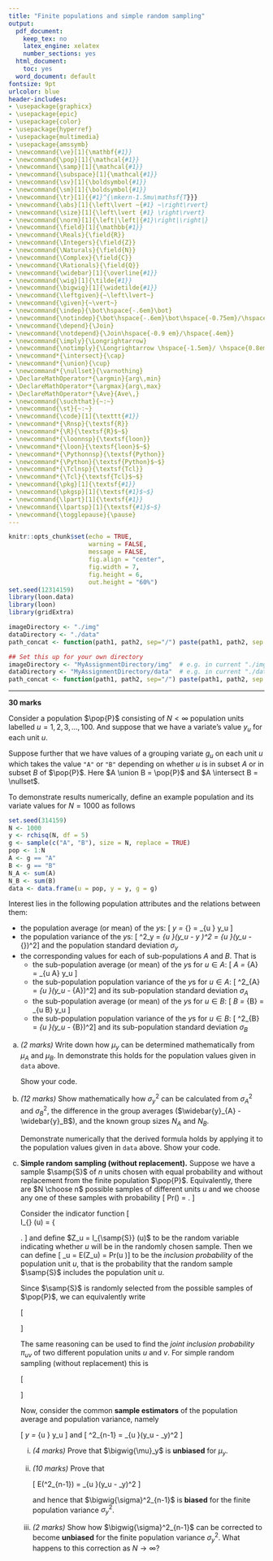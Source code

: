 ```yaml
---
title: "Finite populations and simple random sampling"
output:
  pdf_document:
    keep_tex: no
    latex_engine: xelatex
    number_sections: yes
  html_document:
    toc: yes
  word_document: default
fontsize: 9pt
urlcolor: blue
header-includes:
- \usepackage{graphicx}
- \usepackage{epic}
- \usepackage{color}
- \usepackage{hyperref}
- \usepackage{multimedia}
- \usepackage{amssymb}
- \newcommand{\ve}[1]{\mathbf{#1}}
- \newcommand{\pop}[1]{\mathcal{#1}}
- \newcommand{\samp}[1]{\mathcal{#1}}
- \newcommand{\subspace}[1]{\mathcal{#1}}
- \newcommand{\sv}[1]{\boldsymbol{#1}}
- \newcommand{\sm}[1]{\boldsymbol{#1}}
- \newcommand{\tr}[1]{{#1}^{\mkern-1.5mu\mathsf{T}}}
- \newcommand{\abs}[1]{\left\lvert ~{#1} ~\right\rvert}
- \newcommand{\size}[1]{\left\lvert {#1} \right\rvert}
- \newcommand{\norm}[1]{\left|\left|{#1}\right|\right|}
- \newcommand{\field}[1]{\mathbb{#1}}
- \newcommand{\Reals}{\field{R}}
- \newcommand{\Integers}{\field{Z}}
- \newcommand{\Naturals}{\field{N}}
- \newcommand{\Complex}{\field{C}}
- \newcommand{\Rationals}{\field{Q}}
- \newcommand{\widebar}[1]{\overline{#1}}
- \newcommand{\wig}[1]{\tilde{#1}}
- \newcommand{\bigwig}[1]{\widetilde{#1}}
- \newcommand{\leftgiven}{~\left\lvert~}
- \newcommand{\given}{~\vert~}
- \newcommand{\indep}{\bot\hspace{-.6em}\bot}
- \newcommand{\notindep}{\bot\hspace{-.6em}\bot\hspace{-0.75em}/\hspace{.4em}}
- \newcommand{\depend}{\Join}
- \newcommand{\notdepend}{\Join\hspace{-0.9 em}/\hspace{.4em}}
- \newcommand{\imply}{\Longrightarrow}
- \newcommand{\notimply}{\Longrightarrow \hspace{-1.5em}/ \hspace{0.8em}}
- \newcommand*{\intersect}{\cap}
- \newcommand*{\union}{\cup}
- \newcommand*{\nullset}{\varnothing}
- \DeclareMathOperator*{\argmin}{arg\,min}
- \DeclareMathOperator*{\argmax}{arg\,max}
- \DeclareMathOperator*{\Ave}{Ave\,}
- \newcommand{\suchthat}{~:~}
- \newcommand{\st}{~:~} 
- \newcommand{\code}[1]{\texttt{#1}}
- \newcommand*{\Rnsp}{\textsf{R}}
- \newcommand*{\R}{\textsf{R}$~$}
- \newcommand*{\loonnsp}{\textsf{loon}}
- \newcommand*{\loon}{\textsf{loon}$~$}
- \newcommand*{\Pythonnsp}{\textsf{Python}}
- \newcommand*{\Python}{\textsf{Python}$~$}
- \newcommand*{\Tclnsp}{\textsf{Tcl}}
- \newcommand*{\Tcl}{\textsf{Tcl}$~$}
- \newcommand{\pkg}[1]{\textsf{#1}}
- \newcommand{\pkgsp}[1]{\textsf{#1}$~$}
- \newcommand{\lpart}[1]{\textsf{#1}}
- \newcommand{\lpartsp}[1]{\textsf{#1}$~$}
- \newcommand{\togglepause}{\pause}
---
```

  
```r
knitr::opts_chunk$set(echo = TRUE, 
                      warning = FALSE,
                      message = FALSE,
                      fig.align = "center", 
                      fig.width = 7, 
                      fig.height = 6,
                      out.height = "60%")
set.seed(12314159)
library(loon.data)
library(loon)
library(gridExtra)

imageDirectory <- "./img"
dataDirectory <- "./data"
path_concat <- function(path1, path2, sep="/") paste(path1, path2, sep = sep)
```

```r
## Set this up for your own directory
imageDirectory <- "MyAssignmentDirectory/img"  # e.g. in current "./img"
dataDirectory <- "MyAssignmentDirectory/data"  # e.g. in current "./data"
path_concat <- function(path1, path2, sep="/") paste(path1, path2, sep = sep)
```

---

**30 marks**


Consider a population $\pop{P}$ consisting of $N < \infty$ population units labelled $u = 1, 2, 3, \ldots, 100$.  And suppose that we have a variate's value $y_u$ for each unit $u$.

Suppose further that we have values of a grouping variate $g_u$ on each unit $u$ which takes the value `"A"` or `"B"` depending on whether $u$ is in subset $A$ or in subset $B$ of $\pop{P}$.  Here $A \union B = \pop{P}$ and $A \intersect B = \nullset$.

To demonstrate results numerically, define an example population and its variate values for $N = 1000$ as follows

```r
set.seed(314159)
N <- 1000
y <- rchisq(N, df = 5)
g <- sample(c("A", "B"), size = N, replace = TRUE)
pop <- 1:N
A <- g == "A"
B <- g == "B"
N_A <- sum(A)
N_B <- sum(B)
data <- data.frame(u = pop, y = y, g = g)
```

Interest lies in the following population attributes and the relations between them:

- the population average (or mean) of the $y$s: 
    \[ \mu_y = \widebar{y}_{\pop{P}} = \frac{1}{N}\sum_{u \in \pop{P}} y_u \]
- the population variance of the $y$s: 
    \[ \sigma^2_y = \frac{1}{N}\sum_{u \in \pop{P}}\left(y_u - \mu_y \right)^2 = \frac{1}{N}\sum_{u \in \pop{P}}\left(y_u - \widebar{y}_{\pop{P}}\right)^2\]
    and the population standard deviation $\sigma_y$
- the corresponding values for each of sub-populations $A$ and $B$.  That is
    - the sub-population average (or mean) of the $y$s for $u \in A$: 
        \[ \mu_A = \widebar{y}_{A} = \frac{1}{N_A}\sum_{u \in A} y_u \]
    - the sub-population population variance of the $y$s for $u \in A$: 
    \[ \sigma^2_{A} = \frac{1}{N_A}\sum_{u \in \pop{P}}\left(y_u - \widebar{y}_{A}\right)^2\]
        and its sub-population standard deviation $\sigma_{A}$
    - the sub-population average (or mean) of the $y$s for $u \in B$: 
    \[ \mu_B = \widebar{y}_{B} = \frac{1}{N_B}\sum_{u \in B} y_u \]
    - the sub-population population variance of the $y$s for $u \in B$: 
    \[ \sigma^2_{B} = \frac{1}{N_B}\sum_{u \in \pop{P}}\left(y_u -    \widebar{y}_{B}\right)^2\]
        and its sub-population standard deviation $\sigma_{B}$
    
         
a. *(2 marks)*  Write down how $\mu_y$ can be determined mathematically from $\mu_A$ and $\mu_B$.  In \R demonstrate this holds for the population values given in `data` above.

    Show your code.
    
b. *(12 marks)* Show mathematically how $\sigma^2_y$ can be calculated from $\sigma^2_A$ and $\sigma^2_B$, the difference in the group averages ($\widebar{y}_{A} - \widebar{y}_B$), and the known group sizes $N_A$ and $N_B$.
    
    Demonstrate numerically that the derived formula holds by applying it to the population values given in `data` above.  Show your code.
       

c. **Simple random sampling (without replacement).** Suppose we have a sample $\samp{S}$ of $n$ units chosen with equal probability and without replacement from the finite population $\pop{P}$.  Equivalently, there are $N \choose n$ possible samples of different units $u$ and we choose any one of these samples with probability
\[ Pr(\samp{S}) = \frac{1}{{N \choose n}}. \]

    Consider the indicator function
    \[  
    I_{\samp{S}} (u) = 
         \left\{ 
         \begin{array}{lcl}
            1 &~~~&  \mbox{if } ~~ u \in \samp{S} \\
            0 &~~~&  \mbox{if } ~~ u \notin \samp{S}
         \end{array}
         \right.
    \]
    and define $Z_u =  I_{\samp{S}} (u)$ to be the random variable indicating whether $u$ will be in the randomly chosen sample.  Then we can define
    \[ \pi_u = E(Z_u) = Pr(u \in \samp{S})\]
    to be the *inclusion probability* of the population unit $u$, that is the probability that the random sample $\samp{S}$ includes the population unit $u$.
    
    Since $\samp{S}$ is randomly selected from the possible samples of $\pop{P}$, we can equivalently write
    
    \[
    \begin{array}{rcl}
      \pi_u  &=&  Pr(\samp{S} \ni u ) ~~~~~~ (\mbox{the probability } \samp{S} \mbox{ contains } u)\\
      &&\\
      & = & \sum_{\samp{S} \ni u} Pr(\samp{S}) ~~~ (\mbox{sum the probability } \samp{S} \mbox{ is selected over all possible samples that contain } u)\\
      &&\\
      & = & \sum_{\samp{S} \ni u} \frac{1}{{N \choose n}}\\
      &&\\
      & = & {N \choose n}^{-1} \sum_{\samp{S} \ni u} 1\\
      &&\\
      & = & {N \choose n}^{-1} { {N-1} \choose {n-1}} ~~~ (\mbox{only have to count the number of remaining } n-1 \mbox{ units in } \samp{S})\\
      &&\\
      & = & \frac{n}{N}
    \end{array}
    \]
    
    The same reasoning can be used to find the *joint inclusion probability* $\pi_{uv}$ of two different population units $u$ and $v$.  For simple random sampling (without replacement) this is
   
    \[
    \begin{array}{rcl}
      \pi_{uv} & = &  E(Z_u Z_v)  ~~~ (\mbox{for } u \ne v) \\
      &&\\
      & = & \frac{n(n-1)}{N(N-1)}.
    \end{array}
    \]
    
    Now, consider the common **sample estimators** of the population average and population variance, namely
    
    \[ \bigwig{\mu}_y = \frac{1}{n} \sum_{u \in \samp{S}} y_u 
    \]
    and
    \[ \bigwig{\sigma}^2_{n-1} = \frac{1}{n-1} \sum_{u \in \samp{S}}(y_u - \widehat{\mu}_y)^2
    \]
    
    i. *(4 marks)* Prove that $\bigwig{\mu}_y$ is **unbiased** for $\mu_y$.
    
    ii. *(10 marks)* Prove that 
    
        \[ 
        E(\bigwig{\sigma}^2_{n-1}) = \frac{1}{N-1} \sum_{u \in \pop{P}}(y_u - \widehat{\mu}_y)^2 
        \]
        
        and hence that $\bigwig{\sigma}^2_{n-1}$ is **biased** for the finite population variance $\sigma^2_y$.
        
    iii. *(2 marks)* Show how  $\bigwig{\sigma}^2_{n-1}$ can be corrected to become **unbiased** for the finite population variance $\sigma^2_y$.  What happens to this correction as $N \rightarrow \infty$?
    